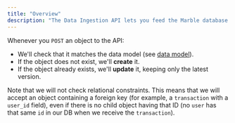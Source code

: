 ```yaml
---
title: "Overview"
description: "The Data Ingestion API lets you feed the Marble database with copies of any object your risk team would need in their rules (See )."
---
```


Whenever you `POST` an object to the API:

* We'll check that it matches the data model (see [data model](/docs/introduction)).
* If the object does not exist, we'll **create** it.
* If the object already exists, we'll **update** it, keeping only the latest version.

Note that we will not check relational constraints. This means that we will accept an object containing a foreign key (for example, a `transaction` with a `user_id` field), even if there is no child object having that ID (no `user` has that same `id` in our DB when we receive the `transaction`).
